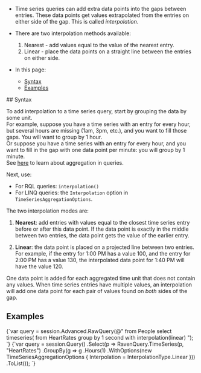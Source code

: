 
<Admonition type="note" title="">

* Time series queries can add extra data points into the gaps between entries. 
  These data points get values extrapolated from the entries on either side of 
  the gap. This is called _interpolation_.  

* There are two interpolation methods available:  
  1. Nearest - add values equal to the value of the nearest entry.  
  2. Linear - place the data points on a straight line between the entries on 
     either side.  

* In this page:  
  * [Syntax](../../../document-extensions/timeseries/querying/gap-filling.mdx#syntax)  
  * [Examples](../../../document-extensions/timeseries/querying/gap-filling.mdx#examples)  

</Admonition>
## Syntax

To add interpolation to a time series query, start by grouping the data by some 
unit.  
For example, suppose you have a time series with an entry for every hour, 
but several hours are missing (1am, 3pm, etc.), and you want to fill those 
gaps. You will want to group by 1 hour.  
Or suppose you have a time series with an entry for every hour, and you want to 
fill in the gap with one data point per minute: you will group by 1 minute.  
See [here](../../../document-extensions/timeseries/querying/aggregation-and-projections.mdx) 
to learn about aggregation in queries.  

Next, use:  

* For RQL queries: `interpolation()`  
* For LINQ queries: the `Interpolation` option in `TimeSeriesAggregationOptions`.  

The two interpolation modes are:  

1. **Nearest**: add entries with values equal to the closest time series entry 
before or after this data point. If the data point is exactly in the middle 
between two entries, the data point gets the value of the earlier entry.  

2. **Linear**: the data point is placed on a projected line between two entries. 
For example, if the entry for 1:00 PM has a value 100, and the entry for 2:00 PM 
has a value 130, the interpolated data point for 1:40 PM will have the value 120.  

One data point is added for each aggregated time unit that does not contain any 
values. When time series entries have multiple values, an interpolation will add 
one data point for each pair of values found on *both* sides of the gap.  



## Examples

<Tabs groupId='languageSyntax'>
<TabItem value="RQL" label="RQL">
<CodeBlock language="csharp">
{`var query = session.Advanced.RawQuery<TimeSeriesAggregationResult>(@"
    from People
    select timeseries(
        from HeartRates
        group by 1 second
        with interpolation(linear)
    ");
`}
</CodeBlock>
</TabItem>
<TabItem value="LINQ" label="LINQ">
<CodeBlock language="csharp">
{`var query = session.Query<People>()
    .Select(p => RavenQuery.TimeSeries(p, "HeartRates")
        .GroupBy(g => g
            .Hours(1)
            .WithOptions(new TimeSeriesAggregationOptions
            {
                Interpolation = InterpolationType.Linear
            }))
        .ToList());
`}
</CodeBlock>
</TabItem>
</Tabs>





